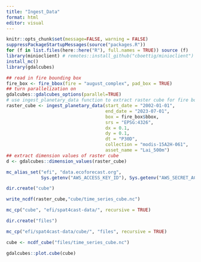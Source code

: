 ```yaml
---
title: "Ingest_Data"
format: html
editor: visual
---
```


```r
knitr::opts_chunk$set(message=FALSE, warning = FALSE)
suppressPackageStartupMessages(source("packages.R"))
for (f in list.files(here::here("R"), full.names = TRUE)) source (f)
library(minioclient) # remotes::install_github("cboettig/minioclient")
install_mc()
library(gdalcubes)
```

```r
## read in fire bounding box
fire_box <- fire_bbox(fire = "august_complex", pad_box = TRUE)
## turn parallelization on
gdalcubes::gdalcubes_options(parallel=TRUE)
# use ingest_planetary_data function to extract raster cube for fire bounding box between Jan 1 2002 and July 1 2023.
raster_cube <- ingest_planetary_data(start_date = "2002-01-01",
                                     end_date = "2023-07-01",
                                     box = fire_box$bbox,
                                     srs = "EPSG:4326",
                                     dx = 0.1,
                                     dy = 0.1,
                                     dt = "P30D",
                                     collection = "modis-15A2H-061",
                                     asset_name = "Lai_500m")
## extract dimension values of raster cube
d <- gdalcubes::dimension_values(raster_cube)

mc_alias_set("efi", "data.ecoforecast.org",
             Sys.getenv("AWS_ACCESS_KEY_ID"), Sys.getenv("AWS_SECRET_ACCESS_KEY"))

dir.create("cube")

write_ncdf(raster_cube,"cube/time_series_cube.nc")

mc_cp("cube", "efi/spat4cast-data/", recursive = TRUE)

dir.create("files")

mc_cp("efi/spat4cast-data/cube/", "files", recursive = TRUE)

cube <- ncdf_cube("files/time_series_cube.nc")

gdalcubes::plot.cube(cube)


```

